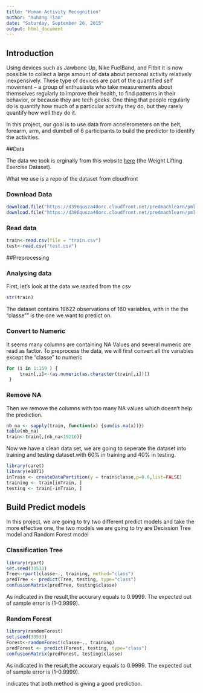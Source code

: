 ```yaml
---
title: "Human Activity Recognition"
author: "Yuhang Tian"
date: "Saturday, September 26, 2015"
output: html_document
---
```


## Introduction

Using devices such as Jawbone Up, Nike FuelBand, and Fitbit it is now possible to collect a large amount of data about personal activity relatively inexpensively. These type of devices are part of the quantified self movement – a group of enthusiasts who take measurements about themselves regularly to improve their health, to find patterns in their behavior, or because they are tech geeks. One thing that people regularly do is quantify how much of a particular activity they do, but they rarely quantify how well they do it.

In this project, our goal is to use data from accelerometers on the belt, forearm, arm, and dumbell of 6 participants to build the predictor to identify the activities. 

##Data

The data we took is orginally from this website [here](http://groupware.les.inf.puc-rio.br/har) (the Weight Lifting Exercise Dataset).

What we use is a repo of the dataset from cloudfront

### Download Data

```r
download.file("https://d396qusza40orc.cloudfront.net/predmachlearn/pml-training.csv","train.csv",mode = "wb")
download.file("https://d396qusza40orc.cloudfront.net/predmachlearn/pml-testing.csv","test.csv",mode = "wb")
```

### Read data

```r
train<-read.csv(file = "train.csv")
test<-read.csv("test.csv")
```

##Preprocessing


### Analysing data

First, let's look at the data we readed from the csv


```r
str(train)
```

The dataset contains 19622 observations of 160 variables, with in the the "classe"" is the one we want to predict on.

### Convert to Numeric

It seems many columns are containing NA Values and several numeric are read as factor. To preprocess the data, we will first convert all the variables except the "classe" to numeric

```r
for (i in 1:159 ) {
     train[,i]<-(as.numeric(as.character(train[,i])))
 }
```


### Remove NA
Then we remove the columns with too many NA values which doesn't help the prediction.

```r
nb_na <- sapply(train, function(x) {sum(is.na(x))})
table(nb_na)
train<-train[,(nb_na<19216)]
```

Now we have a clean data set, we are going to seperate the dataset into training and testing dataset.with 60% in training and 40% in testing.


```r
library(caret)
library(e1071)
inTrain <- createDataPartition(y = train$classe,p=0.6,list=FALSE)
training <- train[inTrain, ]
testing <- train[-inTrain, ]
```

## Build Predict models

In this project, we are going to try two different predict models and take the more effective one, the two models we are going to try are Decission Tree model and Random Forest model

### Classification Tree

```r
library(rpart)
set.seed(33533)
Tree<-rpart(classe~., training, method="class")
predTree <- predict(Tree, testing, type="class")
confusionMatrix(predTree, testing$classe)
```

As indicated in the result,the accurary equals to 0.9999. The expected out of sample error is (1-0.9999).

### Random Forest

```r
library(randomForest)
set.seed(33533)
Forest<-randomForest(classe~., training)
predForest <- predict(Forest, testing, type="class")
confusionMatrix(predForest, testing$classe)
```

As indicated in the result,the accurary equals to 0.9999. The expected out of sample error is (1-0.9999).

indicates that both method is giving a good prediction.

